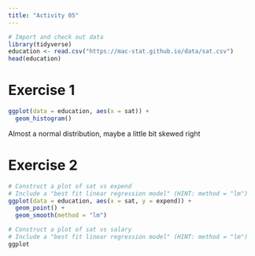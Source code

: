 ```yaml
---
title: "Activity 05"
---
```


```r
# Import and check out data
library(tidyverse)
education <- read.csv("https://mac-stat.github.io/data/sat.csv")
head(education)
```


# Exercise 1
```r
ggplot(data = education, aes(x = sat)) +
  geom_histogram()
```
Almost a normal distribution, maybe a little bit skewed right

# Exercise 2
```r
# Construct a plot of sat vs expend
# Include a "best fit linear regression model" (HINT: method = "lm")
ggplot(data = education, aes(x = sat, y = expend)) +
  geom_point() +
  geom_smooth(method = "lm")
```

```r
# Construct a plot of sat vs salary
# Include a "best fit linear regression model" (HINT: method = "lm")
ggplot
```

